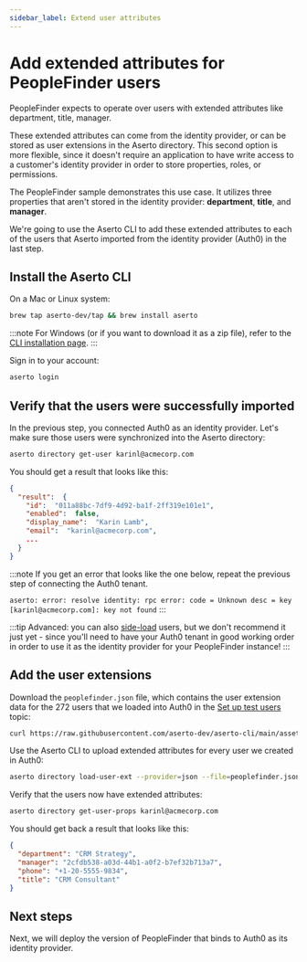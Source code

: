```yaml
---
sidebar_label: Extend user attributes 
---
```


# Add extended attributes for PeopleFinder users

PeopleFinder expects to operate over users with extended attributes like department, title, manager.

These extended attributes can come from the identity provider, or can be stored as user extensions 
in the Aserto directory. This second option is more flexible, since it doesn't require an application 
to have write access to a customer's identity provider in order to store properties, roles, or permissions.

The PeopleFinder sample demonstrates this use case. It utilizes three properties that aren't stored 
in the identity provider: **department**, **title**, and **manager**.

We're going to use the Aserto CLI to add these extended attributes to each of the users that Aserto 
imported from the identity provider (Auth0) in the last step.

## Install the Aserto CLI

On a Mac or Linux system:

```bash
brew tap aserto-dev/tap && brew install aserto
```

:::note
For Windows (or if you want to download it as a zip file), refer to the [CLI installation page](/docs/command-line-interface/installation).
:::

Sign in to your account:

```bash
aserto login
```

## Verify that the users were successfully imported 

In the previous step, you connected Auth0 as an identity provider. Let's make sure those users
were synchronized into the Aserto directory:

```bash
aserto directory get-user karinl@acmecorp.com
```

You should get a result that looks like this:
```json
{
  "result":  {
    "id":  "011a88bc-7df9-4d92-ba1f-2ff319e101e1",
    "enabled":  false,
    "display_name":  "Karin Lamb",
    "email":  "karinl@acmecorp.com",
    ...
  }
}
```

:::note
If you get an error that looks like the one below, repeat the previous step of connecting the Auth0 tenant.

`aserto: error: resolve identity: rpc error: code = Unknown desc = key [karinl@acmecorp.com]: key not found` 
:::

:::tip
Advanced: you can also [side-load](/docs/command-line-interface/directory#side-loading) users, but we 
don't recommend it just yet - since you'll need to have your Auth0 tenant in good working order in order to 
use it as the identity provider for your PeopleFinder instance!
:::

## Add the user extensions 

Download the `peoplefinder.json` file, which contains the user extension data for the 272 users that 
we loaded into Auth0 in the [Set up test users](/docs/getting-started/set-up-users) topic:

```bash
curl https://raw.githubusercontent.com/aserto-dev/aserto-cli/main/assets/peoplefinder.json >peoplefinder.json
```

Use the Aserto CLI to upload extended attributes for every user we created in Auth0:

```bash
aserto directory load-user-ext --provider=json --file=peoplefinder.json
```

Verify that the users now have extended attributes:

```bash
aserto directory get-user-props karinl@acmecorp.com 
```

You should get back a result that looks like this:

```json
{
  "department": "CRM Strategy",
  "manager": "2cfdb538-a03d-44b1-a0f2-b7ef32b713a7",
  "phone": "+1-20-5555-9834",
  "title": "CRM Consultant"
}
```

## Next steps

Next, we will deploy the version of PeopleFinder that binds to Auth0 as its identity provider.

